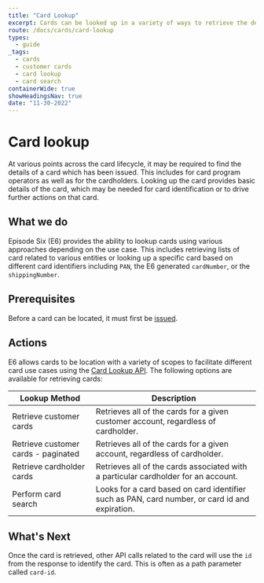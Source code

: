 ```yaml
---
title: "Card Lookup"
excerpt: Cards can be looked up in a variety of ways to retrieve the details of the target cards.
route: /docs/cards/card-lookup
types: 
  - guide
_tags:
  - cards
  - customer cards
  - card lookup
  - card search
containerWide: true
showHeadingsNav: true
date: "11-30-2022"
---
```


# Card lookup

At various points across the card lifecycle, it may be required to find the details of a card which has been issued. This includes for card program operators as well as for the cardholders. Looking up the card provides basic details of the card, which may be needed for card identification or to drive further actions on that card.

## What we do

Episode Six (E6) provides the ability to lookup cards using various approaches depending on the use case. This includes retrieving lists of card related to various entities or looking up a specific card based on different card identifiers including `PAN`, the E6 generated `cardNumber`, or the `shippingNumber`.

## Prerequisites

Before a card can be located, it must first be [issued](/docs/cards/issuance-overview).

## Actions

E6 allows cards to be location with a variety of scopes to facilitate different card use cases using the [Card Lookup API](/tech-specs/cards/card-lookup). The following options are available for retrieving cards:

| Lookup Method | Description |
| ---------- | ------------------- |
| Retrieve customer cards | Retrieves all of the cards for a given customer account, regardless of cardholder. |
| Retrieve customer cards - paginated | Retrieves all of the cards for a given account, regardless of cardholder. |
| Retrieve cardholder cards | Retrieves all of the cards associated with a particular cardholder for an account. |
| Perform card search | Looks for a card based on card identifier such as PAN, card number, or card id and expiration. |

## What's Next

Once the card is retrieved, other API calls related to the card will use the `id` from the response to identify the card. This is often as a path parameter called `card-id`.